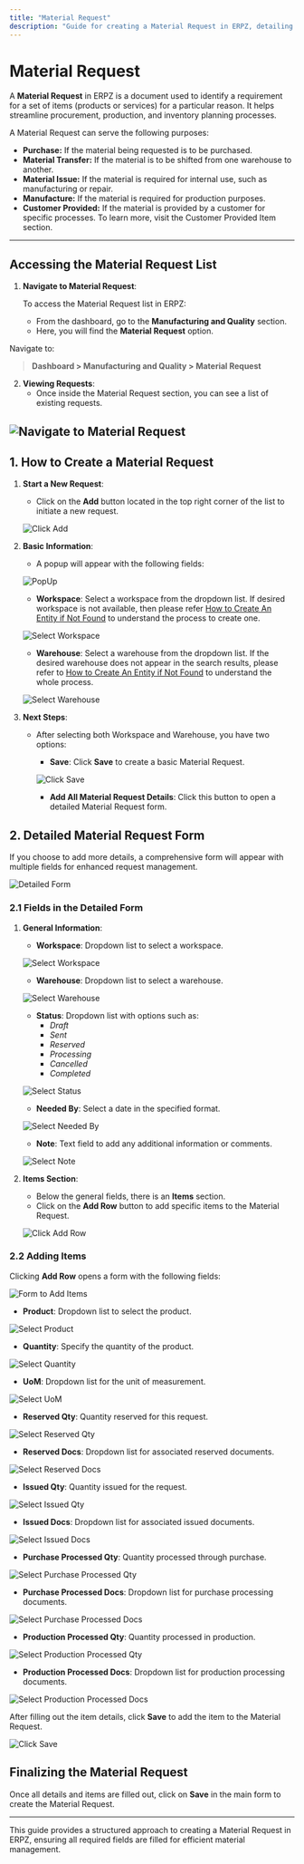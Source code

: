 ```yaml
---
title: "Material Request"
description: "Guide for creating a Material Request in ERPZ, detailing steps for selecting Workspace, Warehouse, and filling out additional material request details."
---
```





# Material Request

A **Material Request** in ERPZ is a document used to identify a requirement for a set of items (products or services) for a particular reason. It helps streamline procurement, production, and inventory planning processes.

A Material Request can serve the following purposes:

- **Purchase:** If the material being requested is to be purchased.
- **Material Transfer:** If the material is to be shifted from one warehouse to another.
- **Material Issue:** If the material is required for internal use, such as manufacturing or repair.
- **Manufacture:** If the material is required for production purposes.
- **Customer Provided:** If the material is provided by a customer for specific processes. To learn more, visit the Customer Provided Item section.

---

## Accessing the Material Request List

1. **Navigate to Material Request**: 

   To access the Material Request list in ERPZ:

   - From the dashboard, go to the **Manufacturing and Quality** section.
   - Here, you will find the **Material Request** option.

Navigate to:
> **Dashboard > Manufacturing and Quality > Material Request**

2. **Viewing Requests**:
   - Once inside the Material Request section, you can see a list of existing requests.

![Navigate to Material Request](/images/docs/manufacturing/material-request/mat1.png)
---

## 1. How to Create a Material Request

1. **Start a New Request**:
   - Click on the **Add** button located in the top right corner of the list to initiate a new request.

   ![Click Add](/images/docs/manufacturing/material-request/mat1.png)

2. **Basic Information**:
   - A popup will appear with the following fields:

   ![PopUp](/images/docs/manufacturing/material-request/mat2.png)

     - **Workspace**: Select a workspace from the dropdown list. If desired workspace is not available, then please refer [How to Create An Entity if Not Found](/miscellaneous/create-entity-if-not-found) to understand the process to create one.

     ![Select Workspace](/images/docs/manufacturing/material-request/mat3.png)

     - **Warehouse**: Select a warehouse from the dropdown list. If the desired warehouse does not appear in the search results, please refer to [How to Create An Entity if Not Found](/miscellaneous/create-entity-if-not-found) to understand the whole process.

      ![Select Warehouse](/images/docs/manufacturing/material-request/mat4.png)

3. **Next Steps**:
   - After selecting both Workspace and Warehouse, you have two options:
     - **Save**: Click **Save** to create a basic Material Request.

     ![Click Save](/images/docs/manufacturing/material-request/mat5.png)

     - **Add All Material Request Details**: Click this button to open a detailed Material Request form.

## 2. Detailed Material Request Form

If you choose to add more details, a comprehensive form will appear with multiple fields for enhanced request management.

![Detailed Form](/images/docs/manufacturing/material-request/mat6.png)

### 2.1 Fields in the Detailed Form

1. **General Information**:
   - **Workspace**: Dropdown list to select a workspace.

   ![Select Workspace](/images/docs/manufacturing/material-request/mat7.png)

   - **Warehouse**: Dropdown list to select a warehouse.

   ![Select Warehouse](/images/docs/manufacturing/material-request/mat8.png)

   - **Status**: Dropdown list with options such as:
     - *Draft*
     - *Sent*
     - *Reserved*
     - *Processing*
     - *Cancelled*
     - *Completed*

   ![Select Status](/images/docs/manufacturing/material-request/mat9.png) 

   - **Needed By**: Select a date in the specified format.

   ![Select Needed By](/images/docs/manufacturing/material-request/mat10.png) 

   - **Note**: Text field to add any additional information or comments.

   ![Select Note](/images/docs/manufacturing/material-request/mat11.png) 

2. **Items Section**:
   - Below the general fields, there is an **Items** section.
   - Click on the **Add Row** button to add specific items to the Material Request.

   ![Click Add Row](/images/docs/manufacturing/material-request/mat12.png) 

### 2.2 Adding Items

Clicking **Add Row** opens a form with the following fields:

![Form to Add Items](/images/docs/manufacturing/material-request/mat13.png) 

- **Product**: Dropdown list to select the product.

![Select Product](/images/docs/manufacturing/material-request/mat14.png) 

- **Quantity**: Specify the quantity of the product.

![Select Quantity](/images/docs/manufacturing/material-request/mat15.png) 

- **UoM**: Dropdown list for the unit of measurement.

![Select UoM](/images/docs/manufacturing/material-request/mat16.png) 

- **Reserved Qty**: Quantity reserved for this request.

![Select Reserved Qty](/images/docs/manufacturing/material-request/mat17.png) 

- **Reserved Docs**: Dropdown list for associated reserved documents.

![Select Reserved Docs](/images/docs/manufacturing/material-request/mat18.png) 

- **Issued Qty**: Quantity issued for the request.

![Select Issued Qty](/images/docs/manufacturing/material-request/mat19.png) 

- **Issued Docs**: Dropdown list for associated issued documents.

![Select Issued Docs](/images/docs/manufacturing/material-request/mat20.png) 

- **Purchase Processed Qty**: Quantity processed through purchase.

![Select Purchase Processed Qty](/images/docs/manufacturing/material-request/mat21.png) 

- **Purchase Processed Docs**: Dropdown list for purchase processing documents.

![Select Purchase Processed Docs](/images/docs/manufacturing/material-request/mat22.png) 

- **Production Processed Qty**: Quantity processed in production.

![Select Production Processed Qty](/images/docs/manufacturing/material-request/mat23.png) 

- **Production Processed Docs**: Dropdown list for production processing documents.

![Select Production Processed Docs](/images/docs/manufacturing/material-request/mat24.png) 

After filling out the item details, click **Save** to add the item to the Material Request.

![Click Save](/images/docs/manufacturing/material-request/mat25.png) 

## Finalizing the Material Request

Once all details and items are filled out, click on **Save** in the main form to create the Material Request.

---

This guide provides a structured approach to creating a Material Request in ERPZ, ensuring all required fields are filled for efficient material management.